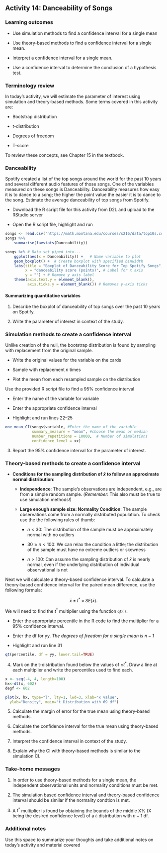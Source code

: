 ## Activity 14: Danceability of Songs

\setstretch{1}

### Learning outcomes

* Use simulation methods to find a confidence interval for a single mean

* Use theory-based methods to find a confidence interval for a single mean.

* Interpret a confidence interval for a single mean.

* Use a confidence interval to determine the conclusion of a hypothesis test.

### Terminology review

In today's activity, we will estimate the parameter of interest using simulation and theory-based methods. Some terms covered in this activity are:

* Bootstrap distribution

* $t$-distribution

* Degrees of freedom

* T-score

To review these concepts, see Chapter 15 in the textbook.

### Danceability

Spotify created a list of the top songs around the world for the past 10 years and several different audio features of those songs.  One of the variables measured on these songs is Danceability.  Danceability measures how easy it is to dance to a song; the higher the point value the easier it is to dance to the song.  Estimate the average danceability of top songs from Spotify.

* Download the R script file for this activity from D2L and upload to the RStudio server

* Open the R script file, highlight and run

```r
songs <- read.csv("https://math.montana.edu/courses/s216/data/top10s.csv")
songs %>%
    summarise(favstats(Danceability))
```

```r
songs %>% # Data set piped into...
    ggplot(aes(x = Danceability)) +   # Name variable to plot
    geom_boxplot() +  # Create boxplot with specified binwidth
    labs(title = "Boxplot of Danceability Score for Top Spotify Songs", # Title for plot
         x = "danceability score (points)", # Label for x axis
         y = "") + # Remove y axis label
    theme(axis.text.y = element_blank(), 
          axis.ticks.y = element_blank()) # Removes y-axis ticks
```
#### Summarizing quantitative variables {-}

1. Describe the boxplot of danceability of top songs over the past 10 years on Spotify.

\vspace{1in}

2. Write the parameter of interest in context of the study.

\vspace{1in}

### Simulation methods to create a confidence interval {-}

Unlike creation of the null, the bootstrap distribution is found by sampling with replacement from the original sample.

* Write the original values for the variable on the cards

* Sample with replacement $n$ times

* Plot the mean from each resampled sample on the distribution

Use the provided R script file to find a 95\% confidence interval

* Enter the name of the variable for variable

* Enter the appropriate confidence interval

* Highlight and run lines 22--25

```r
one_mean_CI(songs$variable, #Enter the name of the variable
            summary_measure = "mean", #choose the mean or median
            number_repetitions = 10000,  # Number of simulations
            confidence_level = xx)
```
3. Report the 95\% confidence interval for the parameter of interest.

\vspace{0.2in}


### Theory-based methods to create a confidence interval {-}

* **Conditions for the sampling distribution of $\bar{x}$ to follow an approximate normal distribution**:

    * **Independence**: The sample’s observations are independent, e.g., are from a simple random sample. (*Remember*: This also must be true to use simulation methods!)

     * **Large enough sample size: Normality Condition**: The sample observations come from a normally distributed population.  To check use the the following rules of thumb:
     
         - $n < 30$: The distribution of the sample must be approximately normal with no outliers
         
         - $30 \ge n < 100$: We can relax the condition a little; the distribution of the sample must have no extreme outliers or skewness
         
         - $n > 100$: Can assume the sampling distribution of $\bar{x}$ is nearly normal, even if the underlying distribution of individual observational is not
         

Next we will calculate a theory-based confidence interval.  To calculate a theory-based confidence interval for the paired mean difference, use the following formula:

$$\bar{x}\pm t^* \times SE(\bar{x}).$$

\newpage

We will need to find the $t^*$ multiplier using the function `qt()`. 

* Enter the appropriate percentile in the R code to find the multiplier for a 95\% confidence interval.

* Enter the df for yy. *The degrees of freedom for a single mean is $n-1$*

* Highlight and run line 31

```r
qt(percentile, df = yy, lower.tail=TRUE)
```


4. Mark on the t-distribution found below the values of $\pm t^*$.  Draw a line at each multiplier and write the percentiles used to find each.
\vspace{1mm}

```r

x <- seq(-4, 4, length=100)
hx<-dt(x, 602)
degf <- 602

plot(x, hx, type="l", lty=1, lwd=3, xlab="x value",
  ylab="Density", main="t Distribution with 69 df")

```

5.  Calculate the margin of error for the true mean using theory-based methods.

\vspace{0.6in}

6.  Calculate the confidence interval for the true mean using theory-based methods.

\vspace{0.6in}


7.  Interpret the confidence interval in context of the study.

\vspace{1in}

8. Explain why the CI with theory-based methods is similar to the simulation CI.

\vspace{1in}

 
### Take-home messages

1.  In order to use theory-based methods for a single mean, the independent observational units and normality conditions must be met.  

2.  The simulation based confidence interval and theory-based confidence interval should be similar if the normality condtion is met.  

3.  A $t^*$ multiplier is found by obtaining the bounds of the middle X% (X being the desired confidence level) of a $t$-distribution with $n - 1$ df.


### Additional notes

Use this space to summarize your thoughts and take additional notes on today's activity and material covered

\newpage
